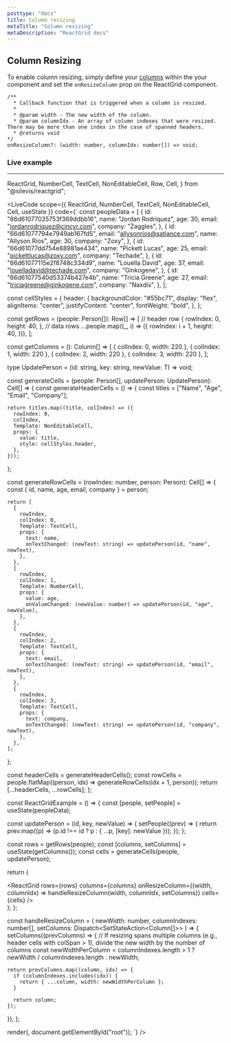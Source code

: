 ```yaml
---
posttype: "docs"
title: Column resizing
metaTitle: "Column resizing"
metaDescription: "ReactGrid docs"
---
```


## Column Resizing

To enable column resizing, simply define your [columns](/docs/5.0/6-api/1-types/2-column) within the your component and set the `onResizeColumn` prop on the ReactGrid component.

```tsx
/**
  * Callback function that is triggered when a column is resized.
  * 
  * @param width - The new width of the column.
  * @param columnIdx - An array of column indexes that were resized. There may be more than one index in the case of spanned headers.
  * @returns void
*/
onResizeColumn?: (width: number, columnIdx: number[]) => void;
```

### Live example

---

  ReactGrid,
  NumberCell,
  TextCell,
  NonEditableCell,
  Row,
  Cell,
} from "@silevis/reactgrid";

<LiveCode
scope={{
  ReactGrid,
  NumberCell,
  TextCell,
  NonEditableCell,
  Cell,
  useState
}}
code={`
const peopleData = [
  {
    id: "66d61077035753f369ddbb16",
    name: "Jordan Rodriquez",
    age: 30,
    email: "jordanrodriquez@cincyr.com",
    company: "Zaggles",
  },
  {
    id: "66d61077794e7949ab167fd5",
    email: "allysonrios@satiance.com",
    name: "Allyson Rios",
    age: 30,
    company: "Zoxy",
  },
  {
    id: "66d61077dd754e88981ae434",
    name: "Pickett Lucas",
    age: 25,
    email: "pickettlucas@zoxy.com",
    company: "Techade",
  },
  {
    id: "66d61077115e2f8748c334d9",
    name: "Louella David",
    age: 37,
    email: "louelladavid@techade.com",
    company: "Ginkogene",
  },
  {
    id: "66d61077540d53374b427e4b",
    name: "Tricia Greene",
    age: 27,
    email: "triciagreene@ginkogene.com",
    company: "Naxdis",
  },
];

const cellStyles = {
  header: {
    backgroundColor: "#55bc71",
    display: "flex",
    alignItems: "center",
    justifyContent: "center",
    fontWeight: "bold",
  },
};

const getRows = (people: Person[]): Row[] => [
  // header row
  {
    rowIndex: 0,
    height: 40,
  },
  // data rows
  ...people.map((_, i) => ({
    rowIndex: i + 1,
    height: 40,
  })),
];

const getColumns = (): Column[] => [
  { colIndex: 0, width: 220 },
  { colIndex: 1, width: 220 },
  { colIndex: 2, width: 220 },
  { colIndex: 3, width: 220 },
];

type UpdatePerson = <T>(id: string, key: string, newValue: T) => void;

const generateCells = (people: Person[], updatePerson: UpdatePerson): Cell[] => {
  const generateHeaderCells = () => {
    const titles = ["Name", "Age", "Email", "Company"];

    return titles.map((title, colIndex) => ({
      rowIndex: 0,
      colIndex,
      Template: NonEditableCell,
      props: {
        value: title,
        style: cellStyles.header,
      },
    }));
  };

  const generateRowCells = (rowIndex: number, person: Person): Cell[] => {
    const { id, name, age, email, company } = person;

    return [
      {
        rowIndex,
        colIndex: 0,
        Template: TextCell,
        props: {
          text: name,
          onTextChanged: (newText: string) => updatePerson(id, "name", newText),
        },
      },
      {
        rowIndex,
        colIndex: 1,
        Template: NumberCell,
        props: {
          value: age,
          onValueChanged: (newValue: number) => updatePerson(id, "age", newValue),
        },
      },
      {
        rowIndex,
        colIndex: 2,
        Template: TextCell,
        props: {
          text: email,
          onTextChanged: (newText: string) => updatePerson(id, "email", newText),
        },
      },
      {
        rowIndex,
        colIndex: 3,
        Template: TextCell,
        props: {
          text: company,
          onTextChanged: (newText: string) => updatePerson(id, "company", newText),
        },
      },
    ];
  };

  const headerCells = generateHeaderCells();
  const rowCells = people.flatMap((person, idx) => generateRowCells(idx + 1, person));
  return [...headerCells, ...rowCells];
};

const ReactGridExample = () => {
  const [people, setPeople] = useState(peopleData);

  const updatePerson = (id, key, newValue) => {
    setPeople((prev) => {
      return prev.map((p) => (p.id !== id ? p : { ...p, [key]: newValue }));
    });
  };

  const rows = getRows(people);
  const [columns, setColumns] = useState(getColumns());
  const cells = generateCells(people, updatePerson);

  return (
    <div>
      <ReactGrid
        rows={rows}
        columns={columns}
        onResizeColumn={(width, columnIdx) => handleResizeColumn(width, columnIdx, setColumns)}
        cells={cells}
      />
    </div>
  );
};

const handleResizeColumn = (
  newWidth: number,
  columnIndexes: number[],
  setColumns: Dispatch<SetStateAction<Column[]>>
) => {
  setColumns((prevColumns) => {
    // If resizing spans multiple columns (e.g., header cells with colSpan > 1), divide the new width by the number of columns
    const newWidthPerColumn = columnIndexes.length > 1 ? newWidth / columnIndexes.length : newWidth;

    return prevColumns.map((column, idx) => {
      if (columnIndexes.includes(idx)) {
        return { ...column, width: newWidthPerColumn };
      }

      return column;
    });
  });
};


render(<ReactGridExample />, document.getElementById("root"));
`}
/>